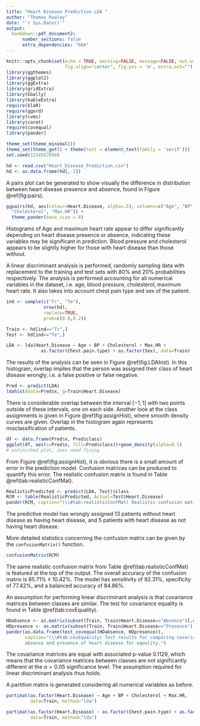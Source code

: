 ```yaml
---
title: "Heart Disease Prediction LDA "
author: "Thomas Rowley"
date: "`r Sys.Date()`"
output: 
  bookdown::pdf_document2:
      number_sections: false
      extra_dependencies: "bbm"
---
```


```r
knitr::opts_chunk$set(echo = TRUE, warning=FALSE, message=FALSE, out.width="80%",
                      fig.align="center", fig.pos = 'H', extra.out="")
library(ggthemes)
library(ggplot2)
library(ggExtra)
library(gridExtra)
library(GGally)
library(kableExtra)
require(klaR)
require(ggord)
library(cvms)
library(caret)
require(covequal)
library(pander)

theme_set(theme_minimal())
theme_set(theme_get() + theme(text = element_text(family = 'serif')))
set.seed(1234567890)
```

```r
hd <- read.csv("Heart_Disease_Prediction.csv")
hd <- as.data.frame(hd[,-1])
```

A pairs plot can be generated to show visually the difference in distribution between heart disease presence and absence, found in Figure \@ref(fig:pairs).

```r
ggpairs(hd, aes(colour=Heart.Disease, alpha=.5), columns=c("Age", "BP", 
  "Cholesterol", "Max.HR")) + 
  theme_pander(base_size = 8)
```

Histograms of Age and maximum heart rate appear to differ significantly depending on heart disease presence or absence, indicating these variables may be significant in prediction. Blood pressure and cholesterol appears to be slightly higher for those with heart disease than those without.

A linear discriminant analysis is performed, randomly sampling data with replacement to the training and test sets with 80% and 20% probabilities respectively. The analysis is performed accounting for all numerical variables in the dataset, i.e. age, blood pressure, cholesterol, maximum heart rate. It also takes into account chest pain type and sex of the patient.

```r
ind <- sample(c("Tr", "Te"),
              nrow(hd),
              replace=TRUE,
              prob=c(0.8,0.2))

Train <- hd[ind=="Tr",]
Test <- hd[ind=="Te",]

LDA <- lda(Heart.Disease ~ Age + BP + Cholesterol + Max.HR +
             as.factor(Chest.pain.type) + as.factor(Sex), data=Train)
```

The results of the analysis can be seen in Figure \@ref(fig:LDAhist). In this histogram, overlap implies that the person was assigned their class of heart disease wrongly, i.e. a false positive or false negative.

```r
Pred <- predict(LDA)
ldahist(data=Pred$x, g=Train$Heart.Disease)
```

There is considerable overlap between the interval $[-1, 1]$ with two points outside of these intervals, one on each side. Another look at the class assignments is given in Figure \@ref(fig:assignHist), where smooth density curves are given. Overlap in the histogram again represents misclassification of patients.

```r
df <- data.frame(Pred$x, Pred$class)
ggplot(df, aes(x=Pred$x, fill=Pred$class))+geom_density(alpha=0.5)
# unfinished plot, axes need fixing
```

From Figure \@ref(fig:assignHist), it is obvious there is a small amount of error in the prediction model. Confusion matrices can be produced to quantify this error. The realistic confusion matrix is found in Table \@ref(tab:realisticConfMat).

<!--- Optimistic confusion matrix, should not be reported.
```r
OptimisticPredicted <- predict(LDA, Train)$class
(OCM <- table(OptimisticPredicted, Actual=Train$Heart.Disease))
sum(diag(OCM))/sum(OCM) # Overall accuracy
```
-->

```r
RealisticPredicted <- predict(LDA, Test)$class
RCM <- table(RealisticPredicted, Actual=Test$Heart.Disease)
pander(RCM, caption="(\\#tab:realisticConfMat) Realistic confusion matrix, using the test dataset.")
```

The predictive model has wrongly assigned 13 patients without heart disease as having heart disease, and 5 patients with heart disease as not having heart disease.

More detailed statistics concerning the confusion matrix can be given by the `confusionMatrix()` function.

```r
confusionMatrix(RCM)
```

The same realistic confusion matrix from Table \@ref(tab:realisticConfMat) is featured at the top of the output. The overall accuracy of the confusion matrix is $85.71\% \pm 10.42\%$. The model has sensitivity of $92.31\%$, specificity of $77.42\%$, and a balanced accuracy of $84.86\%$.

An assumption for performing linear discriminant analysis is that covariance matrices between classes are similar. The test for covariance equality is found in Table \@ref(tab:covEquality).

```r
HDabsence <- as.matrix(subset(Train, Train$Heart.Disease=="Absence")[,c(-14)], ncol=5)
HDpresence <- as.matrix(subset(Train, Train$Heart.Disease=="Presence")[,c(-14)], ncol=5)
pander(as.data.frame(test_covequal(HDabsence, HDpresence)),
       caption="(\\#tab:covEquality) Test results for comparing covariance matrices for 
       absence and presence of heart disease for equality.")
```

The covariance matrices are equal with associated p-value $0.1129$, which means that the covariance matrices between classes are not significantly different at the $\alpha = 0.05$ significance level. The assumption required for linear discriminant analysis thus holds.

A partition matrix is generated considering all numerical variables as before. 

<!--- unfinished explanation of partition matrix -->

```r
partimat(as.factor(Heart.Disease) ~ Age + BP + Cholesterol + Max.HR,
         data=Train, method="lda")
```

```r
partimat(as.factor(Heart.Disease) ~ as.factor(Chest.pain.type) + as.factor(Sex),
         data=Train, method="lda")
```

